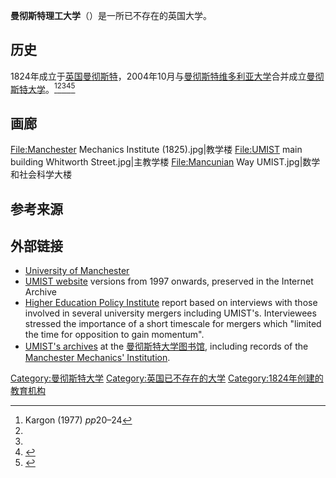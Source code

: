 {{Infobox university
| name              = 曼彻斯特理工大学<br>University of Manchester Institute of Science and Technology (UMIST)
| native_name       =
| image_name        = 
| image_size        = 
| caption           =
| latin_name        =
| motto             = {{lang-la|Scientia et Labore}}
| mottoeng          = By Knowledge and Work
| established       = 1824年
| closed            = 2004年
| affiliation       =
| endowment         =
| officer_in_charge =
| chairman          =
| chancellor        =
| president         =
| vice-president    =
| superintendent    =
| provost           =
| vice_chancellor   =
| rector            =
| principal         =
| dean              =
| director          =
| head_label        =
| head              =
| faculty           =
| staff             = 1,500 (2003年)
| students          =
| undergrad         = 4,800 (2002年)
| postgrad          = 1,700 (2002年)
| doctoral          =
| other             =
| city              = [[曼彻斯特|曼彻斯特]]
| state             =
| province          =
| country           = {{UK}}
| coor              =
| campus            =
| former_names      = Manchester Mechanics' Institute; Manchester Municipal School of Technology; Manchester College of Science and Technology
| free_label        =
| free              =
| sports            =
| colors            =
| colours           = {{Scarf| {{Cells|2|#336}}{{Cell|#F60}}{{Cell|#096}}{{Cell|#FFF}}{{Cells|3|#336}}{{Cell|#F60}}{{Cell|#096}}{{Cell|#FFF}}{{Cells|2|#336}} }}
| nickname          =
| mascot            =
| athletics         =
| affiliations      = [[1994年集团|1994年集团]]
| website           =
| logo              =
| footnotes         =
}}


'''曼彻斯特理工大学'''（{{lang-en|University of Manchester Institute of Science and Technology}}）是一所已不存在的英国大学。

==历史==
1824年成立于[[英国|英国]][[曼彻斯特|曼彻斯特]]，2004年10月与[[曼彻斯特维多利亚大学|曼彻斯特维多利亚大学]]合并成立[[曼彻斯特大学|曼彻斯特大学]]。<ref name="kargonmain">Kargon (1977) ''pp''20–24</ref><ref name="Wrigley" /><ref name="kargonmain"/><ref name="Wrigley">{{cite journal|last = Wrigley|first = Julia|year = 1982|title = The Division between Mental and Manual Labor: Artisan Education in Science in Nineteenth-Century Britain|journal = The American Journal of Sociology|volume = 88|pages = S31–S51|jstor = 3083238|doi = 10.1086/649251}}
</ref><ref name="UMIST_history">
{{cite web
| last       = UMIST
| title      = Detailed history of UMIST
| work       = UMIST website
| publisher  = UMIST
| date       = 20 October 2003
| url        = http://www.umist.ac.uk/university/detailedhistory.htm
| access-date = 2 October 2003 |archive-url = https://web.archive.org/web/20031022070444/http://www.umist.ac.uk/university/detailedhistory.htm |archive-date = 22 October 2003}}
</ref>

==画廊==
<gallery>
File:Manchester Mechanics Institute (1825).jpg|教学楼
File:UMIST main building Whitworth Street.jpg|主教学楼
File:Mancunian Way UMIST.jpg|数学和社会科学大楼
</gallery>

== 参考来源 ==
{{Reflist}}

==外部链接==
* [http://www.manchester.ac.uk University of Manchester] {{Wayback|url=http://www.manchester.ac.uk/ |date=20130127162814 }}
* [https://web.archive.org/web/*/http://www.umist.ac.uk/ UMIST website] versions from 1997 onwards, preserved in the Internet Archive
* [http://www.hepi.ac.uk/pubdetail.asp?ID=144&DOC=Seminars Higher Education Policy Institute] {{Wayback|url=http://www.hepi.ac.uk/pubdetail.asp?ID=144&DOC=Seminars |date=20090221141918 }} report based on interviews with those involved in several university mergers including UMIST's. Interviewees stressed the importance of a short timescale for mergers which "limited the time for opposition to gain momentum".
* [http://www.library.manchester.ac.uk/search-resources/guide-to-special-collections/uomarchives/ UMIST's archives] {{Wayback|url=http://www.library.manchester.ac.uk/search-resources/guide-to-special-collections/uomarchives/ |date=20171120191926 }} at the [[曼彻斯特大学图书馆|曼彻斯特大学图书馆]], including records of the [https://archiveshub.jisc.ac.uk/manchesteruniversity/data/gb133-mmi Manchester Mechanics' Institution].

{{Authority control}}
[[Category:曼彻斯特大学|Category:曼彻斯特大学]]
[[Category:英国已不存在的大学|Category:英国已不存在的大学]]
[[Category:1824年创建的教育机构|Category:1824年创建的教育机构]]